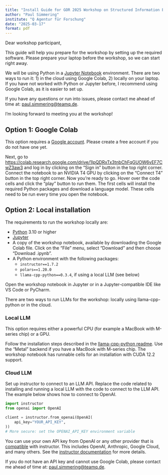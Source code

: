 ```yaml
---
title: "Install Guide for GOR 2025 Workshop on Structured Information Extraction with LLMs"
author: "Paul Simmering"
institute: "Q Agentur für Forschung"
date: "2025-03-17"
format: pdf
---
```


Dear workshop participant,

This guide will help you prepare for the workshop by setting up the required software. Please prepare your laptop before the workshop, so we can start right away.

We will be using Python in a [Jupyter Notebook](https://jupyter.org) environment. There are two ways to run it: 1) in the cloud using Google Colab, 2) locally on your laptop. If you have not worked with Python or Jupyter before, I recommend using Google Colab, as it is easier to set up.

If you have any questions or run into issues, please contact me ahead of time at: [paul.simmering@teamq.de](mailto:paul.simmering@teamq.de).

I'm looking forward to meeting you at the workshop!

## Option 1: Google Colab

This option requires a [Google account](https://support.google.com/accounts/answer/27441?hl=en&co=GENIE.Platform%3DDesktop). Please create a free account if you do not have one yet.

Next, go to <https://colab.research.google.com/drive/1lpQDRxTx3tnbChFqGUOW6vEF7CwZ3aw3> and log in by clicking on the "Sign in" button in the top right corner. Connect the notebook to an NVIDIA T4 GPU by clicking on the "Connect T4" button in the top right corner. Now you're ready to go. Hover over the code cells and click the "play" button to run them. The first cells will install the required Python packages and download a language model. These cells need to be run every time you open the notebook.

## Option 2: Local installation

The requirements to run the workshop locally are:

- [Python](https://www.python.org) 3.10 or higher
- [Jupyter](https://jupyter.org)
- A copy of the workshop notebook, available by downloading the Google Colab file. Click on the "File" menu, select "Download" and then choose "Download .ipynb".
- A Python environment with the following packages:
    - `instructor==1.7.2`
    - `polars==1.20.0`
    - `llama-cpp-python==0.3.4`, if using a local LLM (see below)
  
Open the workshop notebook in Jupyter or in a Jupyter-compatible IDE like VS Code or PyCharm.

There are two ways to run LLMs for the workshop: locally using llama-cpp-python or in the cloud.

### Local LLM

This option requires either a powerful CPU (for example a MacBook with M-series chip) or a GPU.

Follow the installation steps described in the [llama-cpp-python readme](https://github.com/abetlen/llama-cpp-python). Use the "Metal" backend if you have a MacBook with M-series chip. The workshop notebook has runnable cells for an installation with CUDA 12.2 support.

### Cloud LLM

Set up instructor to connect to an LLM API. Replace the code related to installing and running a local LLM with the code to connect to the LLM API. The example below shows how to connect to OpenAI.

```python
import instructor
from openai import OpenAI

client = instructor.from_openai(OpenAI(
    api_key="YOUR_API_KEY",
))
# More secure: set the OPENAI_API_KEY environment variable
```

You can use your own API key from OpenAI or any other provider that is [compatible](https://python.useinstructor.com/integrations/) with instructor. This includes OpenAI, Anthropic, Google Cloud, and many others. See the [instructor documentation](https://python.useinstructor.com/integrations/) for more details.

If you do not have an API key and cannot use Google Colab, please contact me ahead of time at: [paul.simmering@teamq.de](mailto:paul.simmering@teamq.de).
